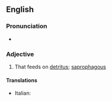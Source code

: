 ==English==

===Pronunciation===
* {{a|US}} {{IPA|/ˌdɛtrəˈtɪvərəs/|lang=en}}

===Adjective===
{{en-adj}}

# {{context|ecology|lang=en}} That feeds on [[detritus]]; [[saprophagous]]

====Translations====
{{trans-top|feeding on detritus}}
* Italian: {{t|it|detritivoro}}
{{trans-mid}}
{{trans-bottom}}